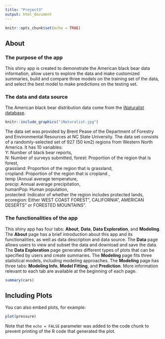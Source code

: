 ```yaml
---
title: "Project3"
output: html_document
---
```


```r
knitr::opts_chunk$set(echo = TRUE)
```

## About   

### The purpose of the app    

This shiny app is created to demonstrate the American black bear data information, allow users to explore the data and make customized summaries, build and compare three models on the training set of the data, and select the best model to make predictions on the testing set.    

### The data and data source    

The American black bear distribution data come from the [iNaturalist database](https://www.inaturalist.org/). 

```r
knitr::include_graphics("iNaturalist.jpg")
```    

The data set was provided by Brent Pease of the Department of Forestry and Environmental Resources at NC State University. The data set consists of a randomly-selected set of 927 (50 km2) regions from Western North America. It has 10 variables:    
    Y: Number of black bear reports,     
    N: Number of surveys submitted, 
    forest: Proportion of the region that is forest,     
    grassland: Proportion of the region that is grassland,     
    cropland: Proportion of the region that is cropland ,     
    temp (Annual average temperature,    
    precip: Annual average precipitation,    
    humanPop: Human population,    
    protected: Indicator of whether the region includes protected lands,    
    ecoregion: Either \MARINE WEST COAST FOREST", \MEDITERRANEAN CALIFORNIA", \NORTH AMERICAN DESERTS" or \NORTHWESTERN FORESTED MOUNTAINS".       

### The functionalities of the app    

This shiny app has four tabs: **About**, **Data**, **Data Exploration**, and **Modeling**. The **About** page has a brief introduction about this app and its functionalities, as well as data description and data source. The **Data** page allows users to view and subset the data and download and save the data. The **Data Exploration** page generates different types of plots that can be specified by users and create summaries. The **Modeling** page fits three statistical models, including modeling approaches. The **Modeling** page has three tabs: **Modeling Info**, **Model Fitting**, and **Prediction**. More information relevant to each tab are available at the beginning of each page.    



```r
summary(cars)
```

## Including Plots

You can also embed plots, for example:

```r
plot(pressure)
```

Note that the `echo = FALSE` parameter was added to the code chunk to prevent printing of the R code that generated the plot.
